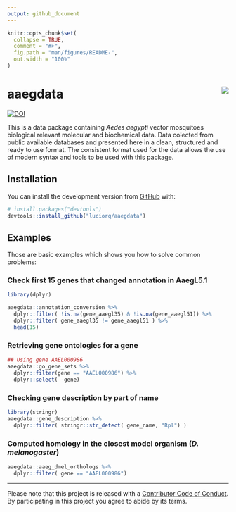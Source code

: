 ```yaml
---
output: github_document
---
```


<!-- README.md is generated from README.Rmd. Please edit that file -->

```r
knitr::opts_chunk$set(
  collapse = TRUE,
  comment = "#>",
  fig.path = "man/figures/README-",
  out.width = "100%"
)
```


# aaegdata <img src="man/figures/aaegdata_logo.svg" align="right" />

[![DOI](https://zenodo.org/badge/138066714.svg)](https://zenodo.org/badge/latestdoi/138066714)

This is a data package containing *Aedes aegypti* vector mosquitoes biological relevant molecular and biochemical data. Data colected from public available databases and presented here in a clean, structured and ready to use format. The consistent format used for the data allows the use of modern syntax and tools to be used with this package. 

## Installation

<!-- You can install the released version of aaegdata from [CRAN](https://CRAN.R-project.org) with:

``` r
install.packages("aaegdata")
```
-->
 You can install the development version from [GitHub](https://github.com/) with:

```r
# install.packages("devtools")
devtools::install_github("luciorq/aaegdata")
```

## Examples

Those are basic examples which shows you how to solve common problems:

### Check first 15 genes that changed annotation in AaegL5.1

```r
library(dplyr)

aaegdata::annotation_conversion %>%
  dplyr::filter( !is.na(gene_aaegl35) & !is.na(gene_aaegl51)) %>%
  dplyr::filter( gene_aaegl35 != gene_aaegl51 ) %>%
  head(15)
```

### Retrieving gene ontologies for a gene

```r
## Using gene AAEL000986
aaegdata::go_gene_sets %>%
  dplyr::filter(gene == "AAEL000986") %>%
  dplyr::select( -gene)

```

### Checking gene description by part of name

```r
library(stringr)
aaegdata::gene_description %>%
  dplyr::filter( stringr::str_detect( gene_name, "Rpl") )
```

### Computed homology in the closest model organism (*D. melanogaster*)

```r
aaegdata::aaeg_dmel_orthologs %>%
  dplyr::filter( gene == "AAEL000986")
```

----
Please note that this project is released with a [Contributor Code of Conduct](CODE_OF_CONDUCT.md). By participating in this project you agree to abide by its terms.
